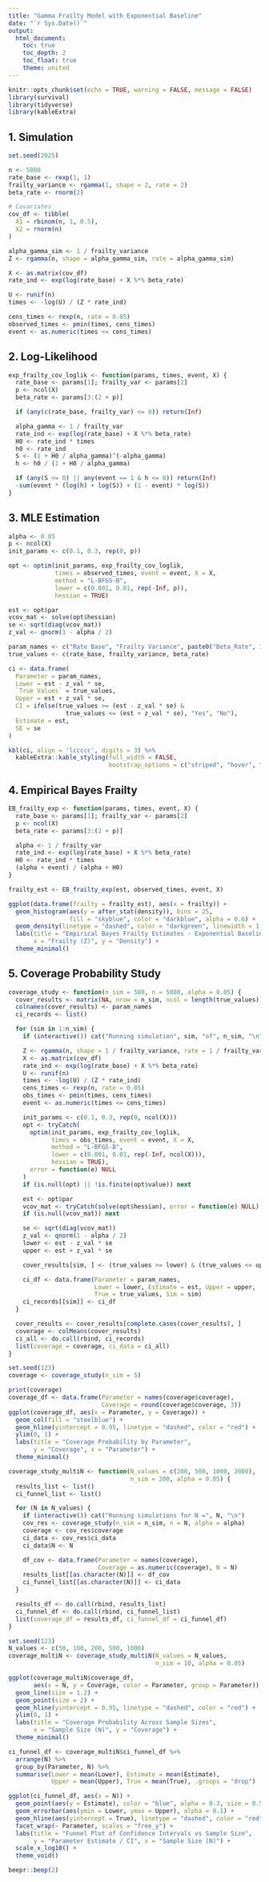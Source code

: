 ```yaml
---
title: "Gamma Frailty Model with Exponential Baseline"
date: "`r Sys.Date()`"
output:
  html_document:
    toc: true
    toc_depth: 2
    toc_float: true
    theme: united
---
```


```r
knitr::opts_chunk$set(echo = TRUE, warning = FALSE, message = FALSE)
library(survival)
library(tidyverse)
library(kableExtra)
```

## 1. Simulation

```r
set.seed(2025)

n <- 5000
rate_base <- rexp(1, 1)
frailty_variance <- rgamma(1, shape = 2, rate = 2)
beta_rate <- rnorm(2)

# Covariates
cov_df <- tibble(
  X1 = rbinom(n, 1, 0.5),
  X2 = rnorm(n)
)

alpha_gamma_sim <- 1 / frailty_variance
Z <- rgamma(n, shape = alpha_gamma_sim, rate = alpha_gamma_sim)

X <- as.matrix(cov_df)
rate_ind <- exp(log(rate_base) + X %*% beta_rate)

U <- runif(n)
times <- -log(U) / (Z * rate_ind)

cens_times <- rexp(n, rate = 0.05)
observed_times <- pmin(times, cens_times)
event <- as.numeric(times <= cens_times)
```

## 2. Log-Likelihood

```r
exp_frailty_cov_loglik <- function(params, times, event, X) {
  rate_base <- params[1]; frailty_var <- params[2]
  p <- ncol(X)
  beta_rate <- params[3:(2 + p)]

  if (any(c(rate_base, frailty_var) <= 0)) return(Inf)

  alpha_gamma <- 1 / frailty_var
  rate_ind <- exp(log(rate_base) + X %*% beta_rate)
  H0 <- rate_ind * times
  h0 <- rate_ind
  S <- (1 + H0 / alpha_gamma)^(-alpha_gamma)
  h <- h0 / (1 + H0 / alpha_gamma)

  if (any(S <= 0) || any(event == 1 & h <= 0)) return(Inf)
  -sum(event * (log(h) + log(S)) + (1 - event) * log(S))
}
```

## 3. MLE Estimation

```r
alpha <- 0.05
p <- ncol(X)
init_params <- c(0.1, 0.3, rep(0, p))

opt <- optim(init_params, exp_frailty_cov_loglik,
             times = observed_times, event = event, X = X,
             method = "L-BFGS-B",
             lower = c(0.001, 0.01, rep(-Inf, p)),
             hessian = TRUE)

est <- opt$par
vcov_mat <- solve(opt$hessian)
se <- sqrt(diag(vcov_mat))
z_val <- qnorm(1 - alpha / 2)

param_names <- c("Rate Base", "Frailty Variance", paste0("Beta_Rate", 1:p))
true_values <- c(rate_base, frailty_variance, beta_rate)

ci <- data.frame(
  Parameter = param_names,
  Lower = est - z_val * se,
  `True Values` = true_values,
  Upper = est + z_val * se,
  CI = ifelse(true_values >= (est - z_val * se) &
                true_values <= (est + z_val * se), "Yes", "No"),
  Estimate = est,
  SE = se
)

kbl(ci, align = 'lccccc', digits = 3) %>%
  kableExtra::kable_styling(full_width = FALSE,
                            bootstrap_options = c("striped", "hover", "condensed"))
```

## 4. Empirical Bayes Frailty

```r
EB_frailty_exp <- function(params, times, event, X) {
  rate_base <- params[1]; frailty_var <- params[2]
  p <- ncol(X)
  beta_rate <- params[3:(2 + p)]

  alpha <- 1 / frailty_var
  rate_ind <- exp(log(rate_base) + X %*% beta_rate)
  H0 <- rate_ind * times
  (alpha + event) / (alpha + H0)
}

frailty_est <- EB_frailty_exp(est, observed_times, event, X)

ggplot(data.frame(frailty = frailty_est), aes(x = frailty)) +
  geom_histogram(aes(y = after_stat(density)), bins = 25,
                 fill = "skyblue", color = "darkblue", alpha = 0.6) +
  geom_density(linetype = "dashed", color = "darkgreen", linewidth = 1.2) +
  labs(title = "Empirical Bayes Frailty Estimates - Exponential Baseline",
       x = "Frailty (Z)", y = "Density") +
  theme_minimal()
```

## 5. Coverage Probability Study

```r
coverage_study <- function(n_sim = 500, n = 5000, alpha = 0.05) {
  cover_results <- matrix(NA, nrow = n_sim, ncol = length(true_values))
  colnames(cover_results) <- param_names
  ci_records <- list()

  for (sim in 1:n_sim) {
    if (interactive()) cat("Running simulation", sim, "of", n_sim, "\n")

    Z <- rgamma(n, shape = 1 / frailty_variance, rate = 1 / frailty_variance)
    X <- as.matrix(cov_df)
    rate_ind <- exp(log(rate_base) + X %*% beta_rate)
    U <- runif(n)
    times <- -log(U) / (Z * rate_ind)
    cens_times <- rexp(n, rate = 0.05)
    obs_times <- pmin(times, cens_times)
    event <- as.numeric(times <= cens_times)

    init_params <- c(0.1, 0.3, rep(0, ncol(X)))
    opt <- tryCatch(
      optim(init_params, exp_frailty_cov_loglik,
            times = obs_times, event = event, X = X,
            method = "L-BFGS-B",
            lower = c(0.001, 0.01, rep(-Inf, ncol(X))),
            hessian = TRUE),
      error = function(e) NULL
    )
    if (is.null(opt) || !is.finite(opt$value)) next

    est <- opt$par
    vcov_mat <- tryCatch(solve(opt$hessian), error = function(e) NULL)
    if (is.null(vcov_mat)) next

    se <- sqrt(diag(vcov_mat))
    z_val <- qnorm(1 - alpha / 2)
    lower <- est - z_val * se
    upper <- est + z_val * se

    cover_results[sim, ] <- (true_values >= lower) & (true_values <= upper)

    ci_df <- data.frame(Parameter = param_names,
                        Lower = lower, Estimate = est, Upper = upper,
                        True = true_values, Sim = sim)
    ci_records[[sim]] <- ci_df
  }

  cover_results <- cover_results[complete.cases(cover_results), ]
  coverage <- colMeans(cover_results)
  ci_all <- do.call(rbind, ci_records)
  list(coverage = coverage, ci_data = ci_all)
}

set.seed(123)
coverage <- coverage_study(n_sim = 5)
```

```r
print(coverage)
coverage_df <- data.frame(Parameter = names(coverage$coverage),
                          Coverage = round(coverage$coverage, 3))
ggplot(coverage_df, aes(x = Parameter, y = Coverage)) +
  geom_col(fill = "steelblue") +
  geom_hline(yintercept = 0.95, linetype = "dashed", color = "red") +
  ylim(0, 1) +
  labs(title = "Coverage Probability by Parameter",
       y = "Coverage", x = "Parameter") +
  theme_minimal()
```

```r
coverage_study_multiN <- function(N_values = c(200, 500, 1000, 2000),
                                  n_sim = 200, alpha = 0.05) {
  results_list <- list()
  ci_funnel_list <- list()

  for (N in N_values) {
    if (interactive()) cat("Running simulations for N =", N, "\n")
    cov_res <- coverage_study(n_sim = n_sim, n = N, alpha = alpha)
    coverage <- cov_res$coverage
    ci_data <- cov_res$ci_data
    ci_data$N <- N

    df_cov <- data.frame(Parameter = names(coverage),
                         Coverage = as.numeric(coverage), N = N)
    results_list[[as.character(N)]] <- df_cov
    ci_funnel_list[[as.character(N)]] <- ci_data
  }

  results_df <- do.call(rbind, results_list)
  ci_funnel_df <- do.call(rbind, ci_funnel_list)
  list(coverage_df = results_df, ci_funnel_df = ci_funnel_df)
}

set.seed(123)
N_values <- c(50, 100, 200, 500, 1000)
coverage_multiN <- coverage_study_multiN(N_values = N_values,
                                         n_sim = 10, alpha = 0.05)
```

```r
ggplot(coverage_multiN$coverage_df,
       aes(x = N, y = Coverage, color = Parameter, group = Parameter)) +
  geom_line(size = 1.2) +
  geom_point(size = 2) +
  geom_hline(yintercept = 0.95, linetype = "dashed", color = "red") +
  ylim(0, 1) +
  labs(title = "Coverage Probability Across Sample Sizes",
       x = "Sample Size (N)", y = "Coverage") +
  theme_minimal()

ci_funnel_df <- coverage_multiN$ci_funnel_df %>%
  arrange(N) %>%
  group_by(Parameter, N) %>%
  summarise(Lower = mean(Lower), Estimate = mean(Estimate),
            Upper = mean(Upper), True = mean(True), .groups = "drop")

ggplot(ci_funnel_df, aes(x = N)) +
  geom_point(aes(y = Estimate), color = "blue", alpha = 0.3, size = 0.5) +
  geom_errorbar(aes(ymin = Lower, ymax = Upper), alpha = 0.1) +
  geom_hline(aes(yintercept = True), linetype = "dashed", color = "red") +
  facet_wrap(~ Parameter, scales = "free_y") +
  labs(title = "Funnel Plot of Confidence Intervals vs Sample Size",
       y = "Parameter Estimate / CI", x = "Sample Size (N)") +
  scale_x_log10() +
  theme_void()
```

```r
beepr::beep(2)
```
